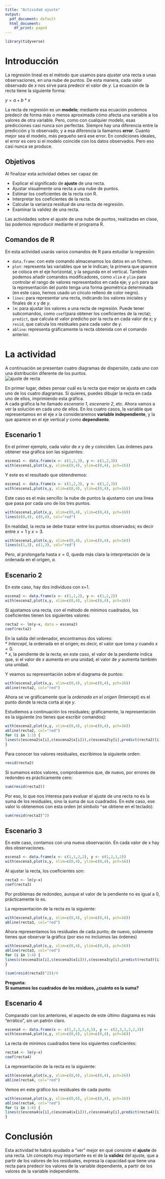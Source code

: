 ```yaml
---
title: "Actividad ajuste"
output:
  pdf_document: default
  html_document:
    df_print: paged
---
```


```r
library(tidyverse)

```

# Introducción
La regresión lineal es el método que usamos para *ajustar* una recta a unas observaciones, en una nube de puntos. De esta manera, cada valor observado de $x$ nos sirve para predecir el valor de $y$. La ecuación de la recta tiene la siguiente forma: 

$y = a + b*x$

La recta de regresión es un **modelo**; mediante esa ecuación podemos predecir de forma más o menos aproximada cómo afecta una variable a los valores de otra variable. Pero, como con cualquier modelo, esas predicciones casi nunca son perfectas. Siempre hay una diferencia entre la predicción y lo observado; y a esa diferencia la llamamos **error**. Cuanto mejor sea el modelo, más pequeño será ese error. En condiciones ideales, el error es cero si el modelo coincide con los datos observados. Pero eso casi nunca se produce.

## Objetivos
Al finalizar esta actividad debes ser capaz de:  

* Explicar el significado de **ajuste** de una recta.  
* Ajustar visualmente una recta a una nube de puntos.  
* Estimar los coeficientes de la recta con R.  
* Interpretar los coeficientes de la recta.  
* Calcular la varianza residual de una recta de regresión.  
* Examinar la validez de una recta.    

Las actividades sobre el ajuste de una nube de puntos, realizadas en clase, las podemos reproducir mediante el programa R.

## Comandos de R
En esta actividad usarás varios comandos de R para estudiar la regresión:  

* `data.frame`: con este comando almacenamos los datos en un fichero.  
* `plot`: representa las variables que se le indican; la primera que aparece se coloca en el eje horizontal, y la segunda en el vertical. También podemos añadir comandos modificadores, como `xlim` e `ylim` para controlar el rango de valores representados en cada eje; y `pch` para que la representación del punto tenga una forma geométrica determinada (en este caso, hemos usado un círculo relleno de color negro).  
* `lines`: para representar una recta, indicando los valores iniciales y finales de $x$ y de $y$.
* `lm`: para ajustar los valores a una recta de regresión. Puede tener subcomandos, como `coef`(para obtener los coeficientes de la recta); `predict`, que calcula el valor predicho por la recta en cada valor de $x$; y `resid`, que calcula los residuales para cada valor de $y$.  
* `abline`: representa gráficamente la recta obtenida con el comando anterior.  

# La actividad
A continuación se presentan cuatro diagramas de dispersión, cada uno con una distribución diferente de los puntos.   
![ajuste de recta](dibujarecta.png)

En primer lugar, debes pensar cuál es la recta que mejor se ajusta en cada uno de los cuatro diagramas. Si quieres, puedes dibujar la recta en cada uno de ellos, imprimiendo esta gráfica.   
A cada gráfica la he llamado *escenario 1*, *escenario 2*, etc. Ahora vamos a ver la solución en cada uno de ellos. En los cuatro casos, la variable que representamos en el eje $x$ la consideraremos **variable independiente**, y la que aparece en el eje vertical $y$ como **dependiente**.  

## Escenario 1
En el primer ejemplo, cada valor de $x$ y de $y$ coinciden. Las órdenes para obtener esa gráfica son las siguientes:   
```r
escena1 <- data.frame(x <- c(1,2,3), y <- c(1,2,3))
with(escena1,plot(x,y, xlim=c(0,4), ylim=c(0,4), pch=16))
```

Y este es el resultado que obtendremos:   
```r
escena1 <- data.frame(x <- c(1,2,3), y <- c(1,2,3))
with(escena1,plot(x,y, xlim=c(0,4), ylim=c(0,4), pch=16))
```

Este caso es el más sencillo: la nube de puntos la ajustamo con una linea que pasa por cada uno de los tres puntos.
```r
with(escena1,plot(x,y, xlim=c(0,4), ylim=c(0,4), pch=16))
lines(c(0,4), c(0,4), col="red")
```

En realidad, la recta se debe trazar entre los puntos observados; es decir entre $x = 1$ y $x = 3$.   
```r
with(escena1,plot(x,y, xlim=c(0,4), ylim=c(0,4), pch=16))
lines(c(1,3), c(1,3), col="red")
```

Pero, al prolongarla hasta $x = 0$, queda más clara la interpretación de la ordenada en el origen, *a*.  

## Escenario 2
En este caso, hay dos individuos con x=1.
```r
escena2 <- data.frame(x <- c(1,1,2), y <- c(1,2,2))
with(escena2,plot(x,y, xlim=c(0,4), ylim=c(0,4), pch=16))
```

Si ajustamos una recta, con el método de mínimos cuadrados, los coeficientes tienen los siguientes valores:  
```r
recta2 <- lm(y~x, data = escena2)
coef(recta2)
```

En la salida del ordenador, encontramos dos valores:  
* *Intercept*, la ordenada en el origen; es decir, el valor que toma $y$ cuando $x = 0$.  
* $x$, la pendiente de la recta; en este caso, el valor de la pendiente indica que, si el valor de $x$ aumenta en una unidad, el valor de $y$ aumenta también una unidad.  

Y veamos su representación sobre el diagrama de puntos:  
```r
with(escena2,plot(x,y, xlim=c(0,4), ylim=c(0,4), pch=16))
abline(recta2, col="red")
```

Ahora se ve gráficamente que la *ordenada en el origen* (Intercept) es el punto donde la recta corta al eje $y$.  

Estudiemos a continuación los residuales; gráficamente, la representación es la siguiente (no tienes que escribir comandos):
```r
with(escena2,plot(x,y, xlim=c(0,4), ylim=c(0,4), pch=16))
abline(recta2, col="red")
for (i in 1:3) {
lines(c(escena2$x[i],c(escena2$x[i])),c(escena2$y[i],predict(recta2)[i])) 
}
```

Para conocer los valores residuales, escribimos la siguiente orden:
```r
resid(recta2)
```

Si sumamos estos valores, comprobaremos que, de nuevo, por errores de redondeo es prácticamente cero:
```r
sum(resid(recta2))
```

Por eso, lo que nos interesa para evaluar el ajuste de una recta no es la suma de los residuales, sino la suma de sus cuadrados. En este caso, ese valor lo obtenemos con esta orden (el símbolo `^`se obtiene en el teclado):   
```r
sum(resid(recta2)^2)
```

## Escenario 3
En este caso, contamos con una nueva observación. En cada valor de x hay dos observaciones.  
```r
escena3 <- data.frame(x <- c(1,1,2,2), y <- c(1,2,1,2))
with(escena3,plot(x,y, xlim=c(0,4), ylim=c(0,4), pch=16))
```

Al ajustar la recta, los coeficientes son:  
```r
recta3 <- lm(y~x)
coef(recta3)
```

Por problemas de redondeo, aunque el valor de la pendiente no es igual a 0, prácticamente lo es.   

La representación de la recta es la siguiente:  
```r
with(escena3,plot(x,y, xlim=c(0,4), ylim=c(0,4), pch=16))
abline(recta3, col="red")
```

Ahora representamos los residuales de cada punto; de nuevo, solamente tienes que observar la gráfica (por eso no incluimos las órdenes)

```r
with(escena3,plot(x,y, xlim=c(0,4), ylim=c(0,4), pch=16))
abline(recta3, col="red")
for (i in 1:4) {
lines(c(escena3$x[i],c(escena3$x[i])),c(escena3$y[i],predict(recta3)[i])) 
}
```

```r
(sum(resid(recta3)^2))/4
```

**Pregunta:   **   
**Si sumamos los cuadrados de los residuos, ¿cuánto es la suma?**  

## Escenario 4
Comparado con los anteriores, el aspecto de este último diagrama es más "errático", sin un patrón claro.
```r
escena4 <- data.frame(x <- c(1,2,3,3,4,5), y <- c(2,3,1,3,2,3))
with(escena4,plot(x,y, xlim=c(0,6), ylim=c(0,4), pch=16))
```

La recta de mínimos cuadrados tiene los siguientes coeficientes:
```r
recta4 <- lm(y~x)
coef(recta4)
```
La representación de la recta es la siguiente:  
```r
with(escena4,plot(x,y, xlim=c(0,6), ylim=c(0,4), pch=16))
abline(recta4, col="red")
```

Vemos en este gráfico los residuales de cada punto:   
```r
with(escena4,plot(x,y, xlim=c(0,6), ylim=c(0,4), pch=16))
abline(recta4, col="red")
for (i in 1:6) {
lines(c(escena4$x[i],c(escena4$x[i])),c(escena4$y[i],predict(recta4)[i])) 
}
```

# Conclusión
Esta actividad te habrá ayudado a "ver" mejor en qué consiste el **ajuste** de una recta. Un concepto muy importante es el de la **validez** del ajuste, que a partir de los valores de los residuales, expresa la capacidad que tiene una recta para predecir los valores de la variable dependiente, a partir de los valores de la variable independiente.